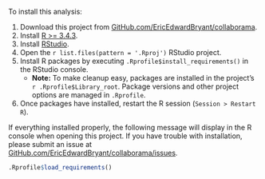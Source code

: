 <!--- Explain installation here --->

To install this analysis:

1. Download this project from [GitHub.com/EricEdwardBryant/collaborama](https://github.com/EricEdwardBryant/collaborama.git). 
2. Install [R >= 3.4.3](https://cloud.r-project.org).
3. Install [RStudio](https://www.rstudio.com/products/rstudio/download/#download). 
4. Open the  ``r list.files(pattern = '.Rproj')`` RStudio project.
5. Install R packages by executing `.Rprofile$install_requirements()` in the RStudio console.
    - **Note:**  To make cleanup easy, packages are installed in the project's 
    ``r .Rprofile$Library_root``. Package versions and other project options are managed in `.Rprofile`.
6. Once packages have installed, restart the R session (`Session > Restart R`).

If everything installed properly, the following message will display in the R console when opening this project. If you have trouble with installation, please submit an issue at [GitHub.com/EricEdwardBryant/collaborama/issues](https://github.com/EricEdwardBryant/collaborama/issues).

```r
.Rprofile$load_requirements()
```

